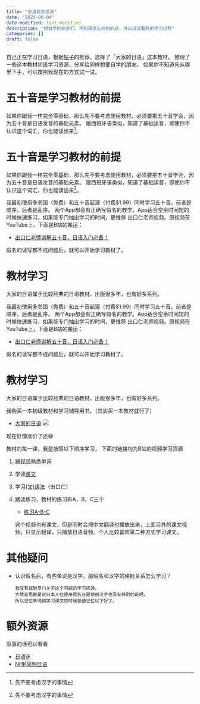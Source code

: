 ```yaml
---
title: "日语自学资源"
date: "2025-06-04"
date-modified: last-modified
description: "想自学的朋友们，不知道怎么开始的话，可以试试看我的学习过程"
categories: []
draft: false
---
```


自己正在学习日语，根据[帖子](https://www.v2ex.com/t/927221#)的推荐，选择了「大家的日语」这本教材。
整理了一些这本教材初级学习资源，分享给同样想要自学的朋友。
如果你不知道先从哪里下手，可以按照我现在的方式试一试。

# 五十音是学习教材的前提

如果你跟我一样完全零基础，那么先不要考虑使用教材，必须要把五十音学会，因为五十音是日语发音的基础元素。
跟西班牙语类似，知道了基础读音，即使你不认识这个词汇，你也能读出来^[先不要考虑汉字的事情]。

# 五十音是学习教材的前提

如果你跟我一样完全零基础，那么先不要考虑使用教材，必须要把五十音学会，因为五十音是日语发音的基础元素。
跟西班牙语类似，知道了基础读音，即使你不认识这个词汇，你也能读出来^[先不要考虑汉字的事情]。


我最初使用多邻国（免费）和五十音起源（付费$1.99）同时学习五十音，前者是顺序，后者是乱序。
两个App都会有正确写假名的教学。App适合空余时间短的时候快速练习，如果能专门抽出学习的时间，更推荐
出口仁老师视频。原视频在YouTube上，下面是B站的搬运：

  - [出口仁老师讲解五十音，日语入门必备！](https://www.bilibili.com/video/BV18J411774w/?spm_id_from=333.1391.0.0&p=2&vd_source=b30b44a710e6ddf3fc340697ce43a650)

假名的读写都不成问题后，就可以开始学习教材了。

# 教材学习

大家的日语属于比较经典的日语教材，出版很多年，也有好多系列。

我最初使用多邻国（免费）和五十音起源（付费$1.99）同时学习五十音，前者是顺序，后者是乱序。
两个App都会有正确写假名的教学。App适合空余时间短的时候快速练习，如果能专门抽出学习的时间，更推荐
出口仁老师视频。原视频在YouTube上，下面是B站的搬运：

  - [出口仁老师讲解五十音，日语入门必备！](https://www.bilibili.com/video/BV18J411774w/?spm_id_from=333.1391.0.0&p=2&vd_source=b30b44a710e6ddf3fc340697ce43a650)

假名的读写都不成问题后，就可以开始学习教材了。

# 教材学习

大家的日语属于比较经典的日语教材，出版很多年，也有好多系列。

我购买一本初级教材和学习辅导用书。（其实买一本教材就行了）

- [大家的日语](https://union-click.jd.com/jdc?e=618%7Cpc%7C&p=JF8BATAJK1olXwIEVFxdAE8SBV8IGFgRXwABVG4ZVxNJXF9RXh5UHw0cSgYYXBcIWDoXSQVJQwYBV1pfDkgXHDZNRwYlHHkHIVwCATB0Zx19ZjJSWQVKH1hdaEcbM244GFoVXQAFUVxVAXsnA2g4STXN67Da8e9B3OGY1uefK1olXQAHXF9YDUgUAW4NGWsSXQ8yDwszDB9EBTsPTlpHCgFVAW5tOEgnBG8BD11nHFQWUixtOEsnAF9KdQkdWVJVUV8KWkMWUWoLTwkcClQFBFsNXEsQV25dGFJCbQQDVVpUOHvJjft9Gh5tJwBSAF9Vbg1VChV1xdWBTG17VFZVDlonfQtMfQIdHVpqIjkvbipFaydPEgRRKURhOlw-bS1IYzUAaDNRGXhmJzUZeHsSM28OG1kl)
![](https://image.luozx.org/garden/2025/06/8e3a2dc610c554ca2314a15c1735f5d8.png)

现在好像涨价了还😅

教材的每一课，我是按照以下顺序学习，
下面的链接均为B站的视频学习资源

1. 跟[视频](https://www.bilibili.com/video/BV1Z6ERzEEmA?spm_id_from=333.788.videopod.episodes&vd_source=b30b44a710e6ddf3fc340697ce43a650)熟悉单词

2. 学读[课文](https://www.bilibili.com/video/BV1Py4y1C7ge?spm_id_from=333.788.videopod.episodes&vd_source=b30b44a710e6ddf3fc340697ce43a650&p=2)

3. 学习[(文)语法](https://www.bilibili.com/video/BV1CQ4y1V7dQ/?spm_id_from=333.1391.0.0)（出口仁）

4. 跟读练习，教材的练习有A，B，C三个
    - [练习A-B-C](https://www.bilibili.com/video/BV1DLv4egEW7/?spm_id_from=333.337.search-card.all.click&vd_source=b30b44a710e6ddf3fc340697ce43a650)

     这个视频也有课文，但是同时会把中文翻译也播放出来，上面另外的课文视频，只显示翻译，只播放日语音频。个人比较喜欢第二种方式学习课文。


# 其他疑问

- 认识假名后，有些单词是汉字，那假名和汉字的映射关系怎么学习？

      我没有找到专门关于这个问题的学习资源，
      大致意思都是说日本人在使用假名还是使用汉字也没有特别的说明，
      所以记忆单词和学习课文的时候顺便记忆以下好了。


# 额外资源

没事的话可以看看

- [日语迷](https://riyumi.com/beginner-faq/)
- [NHK简明日语](https://www3.nhk.or.jp/nhkworld/lesson/zh/about/howtouse/)

